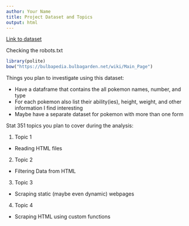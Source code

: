 ---
author: Your Name
title: Project Dataset and Topics
output: html
---

[Link to dataset]()

Checking the robots.txt

```{r}
library(polite)
bow("https://bulbapedia.bulbagarden.net/wiki/Main_Page")
```


Things you plan to investigate using this dataset:

- Have a dataframe that contains the all pokemon names, number, and type
- For each pokemon also list their ability(ies), height, weight, and other information I find interesting
- Maybe have a separate dataset for pokemon with more than one form

Stat 351 topics you plan to cover during the analysis:

1. Topic 1

-   Reading HTML files

2. Topic 2

-   Filtering Data from HTML

3. Topic 3

-   Scraping static (maybe even dynamic) webpages

4. Topic 4

-   Scraping HTML using custom functions
